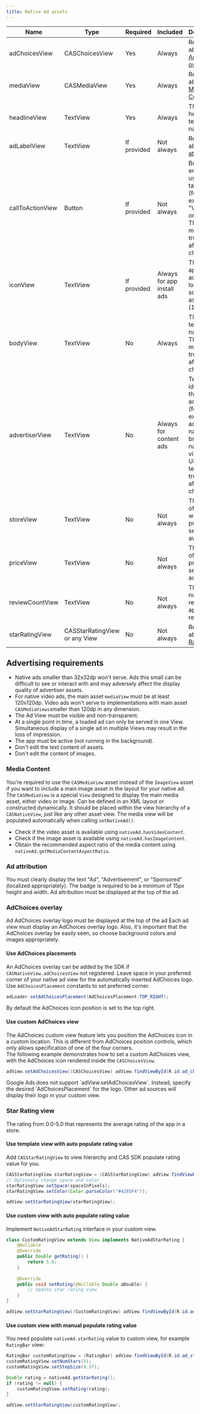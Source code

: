 ```yaml
---
title: Native Ad assets
---
```



| Name             | Type                          | Required    | Included                   | Description                                                                                                                                 |
| ---------------- | ----------------------------- | ----------- | -------------------------- | ------------------------------------------------------------------------------------------------------------------------------------------- |
| adChoicesView    | CASChoicesView                | Yes         | Always                     | Read below about [AdChoices overlay](#adchoices-overlay).                                                                                   |
| mediaView        | CASMediaView                  | Yes         | Always                     | Read below about [Media Content](#media-content).                                                                                           |
| headlineView     | TextView                      | Yes         | Always                     | The headline text of the native ad.                                                                                                         |
| adLabelView      | TextView                      | If provided | Not always                 | Read below about [Ad attribution](#ad-attribution).                                                                                         |
| callToActionView | Button                        | If provided | Not always                 | Button that encourages users to take action (for example, "Visit site" or "Install"). This text may truncate after 15 characters.           |
| iconView         | TextView                      | If provided | Always for app install ads | The small app icon or advertiser logo with square aspect ratio (1:1).                                                                       |
| bodyView         | TextView                      | No          | Always                     | The body text of the native ad. This text may truncate after 90 characters.                                                                 |
| advertiserView   | TextView                      | No          | Always for content ads     | Text that identifies the advertiser (for example, advertiser name, brand name, or visible URL). This text may truncate after 25 characters. |
| storeView        | TextView                      | No          | Not always                 | The name of the store where the product or service is available.                                                                            |
| priceView        | TextView                      | No          | Not always                 | The price of the product or service advertised.                                                                                             |
| reviewCountView  | TextView                      | No          | Not always                 | The number of reviews the app has received.                                                                                                 |
| starRatingView   | CASStarRatingView or any View | No          | Not always                 | Read below about [Star Rating](#star-rating-view).                                                                                          |

## Advertising requirements
- Native ads smaller than 32x32dp won't serve. Ads this small can be difficult to see or interact with and may adversely affect the display quality of advertiser assets.
- For native video ads, the main asset `mediaView` must be at least 120x120dp. Video ads won't serve to implementations with main asset `CASMediaViews`smaller than 120dp in any dimension.
- The Ad View must be visible and non-transparent.
- At a single point in time, a loaded ad can only be served in one View. Simultaneous display of a single ad in multiple Views may result in the loss of impression.
- The app must be active (not running in the background).
- Don't edit the text content of assets.
- Don't edit the content of images.

### Media Content
You're required to use the `CASMediaView` asset instead of the `ImageView` asset if you want to include a main image asset in the layout for your native ad.  
The `CASMediaView` is a special `View` designed to display the main media asset, either video or image. Can be defined in an XML layout or constructed dynamically. It should be placed within the view hierarchy of a `CASNativeView`, just like any other asset view.  The media view will be populated automatically when calling `setNativeAd()`.
- Check if the video asset is available using `nativeAd.hasVideoContent`.
- Check if the image asset is available using `nativeAd.hasImageContent`.
- Obtain the recommended aspect ratio of the media content using `nativeAd.getMediaContentAspectRatio`.

### Ad attribution
You must clearly display the text "Ad", "Advertisement", or "Sponsored" (localized appropriately). The badge is required to be a minimum of 15px height and width. Ad attribution must be displayed at the top of the ad.

### AdChoices overlay
Ad AdChoices overlay logo must be displayed at the top of the ad 
Each ad view must display an AdChoices overlay logo. Also, it's important that the AdChoices overlay be easily seen, so choose background colors and images appropriately.

#### Use AdChoices placements
An AdChoices overlay can be added by the SDK if `CASNativeView.adChoicesView` not registered. Leave space in your preferred corner of your native ad view for the automatically inserted AdChoices logo.  
Use `AdChoicesPlacement` constants to set preferred corner. 
```java
adLoader.setAdChoicesPlacement(AdChoicesPlacement.TOP_RIGHT);
```
By default the AdChoices icon position is set to the top right.

#### Use custom AdChoices view
The AdChoices custom view feature lets you position the AdChoices icon in a custom location. This is different from AdChoices position controls, which only allows specification of one of the four corners.  
The following example demonstrates how to set a custom AdChoices view, with the AdChoices icon rendered inside the `CASChoicesView`.
```java
adView.setAdChoicesView((CASChoicesView) adView.findViewById(R.id.ad_choices_view));
```

<Info>
Google Ads does not support `adView.setAdChoicesView`. Instead, specify the desired `AdChoicesPlacement` for the logo. Other ad sources will display their logo in your custom view.
</Info>

### Star Rating view
The rating from 0.0-5.0 that represents the average rating of the app in a store.
#### Use template view with auto populate rating value
Add `CASStarRatingView` to view hierarchy and CAS SDK populate rating value for you.
```java
CASStarRatingView starRatingView = (CASStarRatingView) adView.findViewById(R.id.ad_star_rating);
// Optionaly change space and color
starRatingView.setSpace(spaceInPixels);
starRatingView.setColor(Color.parseColor("#4285F4"));

adView.setStarRatingView(starRatingView);
```

#### Use custom view with auto populate rating value 
Implement `NativeAdStarRating` interface in your custom view.
```java
class CustomRatingView extends View implements NativeAdStarRating {
    @Nullable  
    @Override  
    public Double getRating() {  
        return 5.0;  
    }  
      
    @Override  
    public void setRating(@Nullable Double aDouble) {  
        // Update star rating view
    }
}

adView.setStarRatingView((CustomRatingView) adView.findViewById(R.id.ad_star_rating));
```

#### Use custom view with manual populate rating value
You need populate `nativeAd.starRating` value to custom view, for example `RatingBar` view:
```java
RatingBar customRatingView = (RatingBar) adView.findViewById(R.id.ad_star_rating);
customRatingView.setNumStars(5);
customRatingView.setStepSize(0.5f);

Double rating = nativeAd.getStarRating();
if (rating != null) {
    customRatingView.setRating(rating);
}

adView.setStarRatingView(customRatingView);
```
